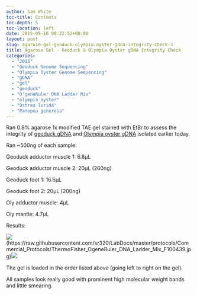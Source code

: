 ```yaml
---
author: Sam White
toc-title: Contents
toc-depth: 5
toc-location: left
date: 2015-09-16 00:22:52+00:00
layout: post
slug: agarose-gel-geoduck-olympia-oyster-gdna-integrity-check-3
title: Agarose Gel - Geoduck & Olympia Oyster gDNA Integrity Check
categories:
  - "2015"
  - "Geoduck Genome Sequencing"
  - "Olympia Oyster Genome Sequencing"
  - "gDNA"
  - "gel"
  - "geoduck"
  - "O'geneRuler DNA Ladder Mix"
  - "olympia oyster"
  - "Ostrea lurida"
  - "Panopea generosa"
---
```


Ran 0.8% agarose 1x modified TAE gel stained with EtBr to assess the integrity of [geoduck gDNA](../2015-09-15-genomic-dna-isolation-geoduck-adductor-muscle-foot-3/index.qmd) and [Olympia oyster gDNA](../2015-09-15-genomic-dna-isolation-olympia-oyster-adductor-musle-mantle-3/index.qmd) isolated earlier today.

Ran ~500ng of each sample:

Geoduck adductor muscle 1: 6.8μL

Geoduck adductor muscle 2: 20μL (260ng)

Geoduck foot 1: 16.6μL

Geoduck foot 2: 20μL (200ng)

Oly adductor muscle: 4μL

Oly mantle: 4.7μL

Results:



![](https://raw.githubusercontent.com/sr320/LabDocs/master/protocols/Commercial_Protocols/ThermoFisher_OgeneRuler_DNA_Ladder_Mix_F100439.jpg)(https://raw.githubusercontent.com/sr320/LabDocs/master/protocols/Commercial_Protocols/ThermoFisher_OgeneRuler_DNA_Ladder_Mix_F100439.jpg)[![](http://eagle.fish.washington.edu/Arabidopsis/20150915_gel_gDNA_oly_geoduck.jpg)](http://eagle.fish.washington.edu/Arabidopsis/20150915_gel_gDNA_oly_geoduck.jpg)











The gel is loaded in the order listed above (going left to right on the gel).

All samples look really good with prominent high molecular weight bands and little smearing.
